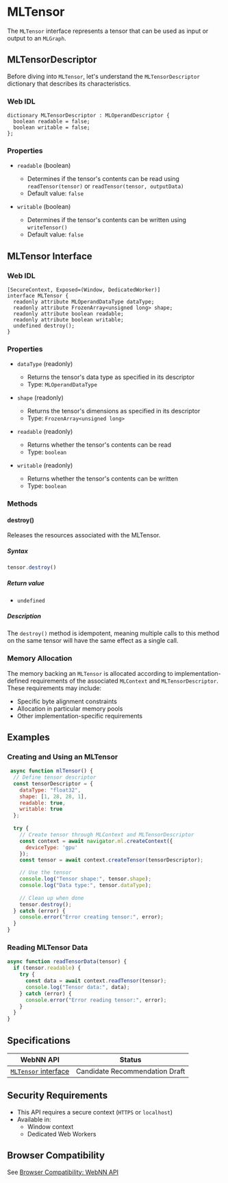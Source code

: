 # MLTensor

The `MLTensor` interface represents a tensor that can be used as input or output to an `MLGraph`.

## MLTensorDescriptor

Before diving into `MLTensor`, let's understand the `MLTensorDescriptor` dictionary that describes its characteristics.

### Web IDL

```webidl showLineNumbers filename="web-idl"
dictionary MLTensorDescriptor : MLOperandDescriptor {
  boolean readable = false;
  boolean writable = false;
};
```

### Properties

- `readable` (boolean)
  - Determines if the tensor's contents can be read using `readTensor(tensor)` or `readTensor(tensor, outputData)`
  - Default value: `false`

- `writable` (boolean)
  - Determines if the tensor's contents can be written using `writeTensor()`
  - Default value: `false`

## MLTensor Interface

### Web IDL

```webidl showLineNumbers filename="web-idl"
[SecureContext, Exposed=(Window, DedicatedWorker)]
interface MLTensor {
  readonly attribute MLOperandDataType dataType;
  readonly attribute FrozenArray<unsigned long> shape;
  readonly attribute boolean readable;
  readonly attribute boolean writable;
  undefined destroy();
}
```

### Properties

- `dataType` (readonly)
  - Returns the tensor's data type as specified in its descriptor
  - Type: `MLOperandDataType`

- `shape` (readonly)
  - Returns the tensor's dimensions as specified in its descriptor
  - Type: `FrozenArray<unsigned long>`

- `readable` (readonly)
  - Returns whether the tensor's contents can be read
  - Type: `boolean`

- `writable` (readonly)
  - Returns whether the tensor's contents can be written
  - Type: `boolean`

### Methods

#### destroy()

Releases the resources associated with the MLTensor.

##### Syntax

```javascript
tensor.destroy()
```

##### Return value

- `undefined`

##### Description

The `destroy()` method is idempotent, meaning multiple calls to this method on the same tensor will have the same effect as a single call.

### Memory Allocation

The memory backing an `MLTensor` is allocated according to implementation-defined requirements of the associated `MLContext` and `MLTensorDescriptor`. These requirements may include:

- Specific byte alignment constraints
- Allocation in particular memory pools
- Other implementation-specific requirements

## Examples

### Creating and Using an MLTensor

```js showLineNumbers filename="example-1.js"
 async function mlTensor() {
  // Define tensor descriptor
  const tensorDescriptor = {
    dataType: "float32",
    shape: [1, 28, 28, 1],
    readable: true,
    writable: true
  };
 
  try {
    // Create tensor through MLContext and MLTensorDescriptor
    const context = await navigator.ml.createContext({
      deviceType: 'gpu'
    });
    const tensor = await context.createTensor(tensorDescriptor);

    // Use the tensor
    console.log("Tensor shape:", tensor.shape);
    console.log("Data type:", tensor.dataType);
    
    // Clean up when done
    tensor.destroy();
  } catch (error) {
    console.error("Error creating tensor:", error);
  }
}
```

### Reading MLTensor Data

```js showLineNumbers filename="example-2.js"
async function readTensorData(tensor) {
  if (tensor.readable) {
    try {
      const data = await context.readTensor(tensor);
      console.log("Tensor data:", data);
    } catch (error) {
      console.error("Error reading tensor:", error);
    }
  }
}
```

## Specifications

| WebNN API | Status |
|--------------|---------|
| [`MLTensor` interface](https://webmachinelearning.github.io/webnn/#api-mltensor) | Candidate Recommendation Draft |

## Security Requirements

- This API requires a secure context (`HTTPS` or `localhost`)
- Available in:
  - Window context
  - Dedicated Web Workers

## Browser Compatibility

See [Browser Compatibility: WebNN API](browser-compatibility#webnn-apis)